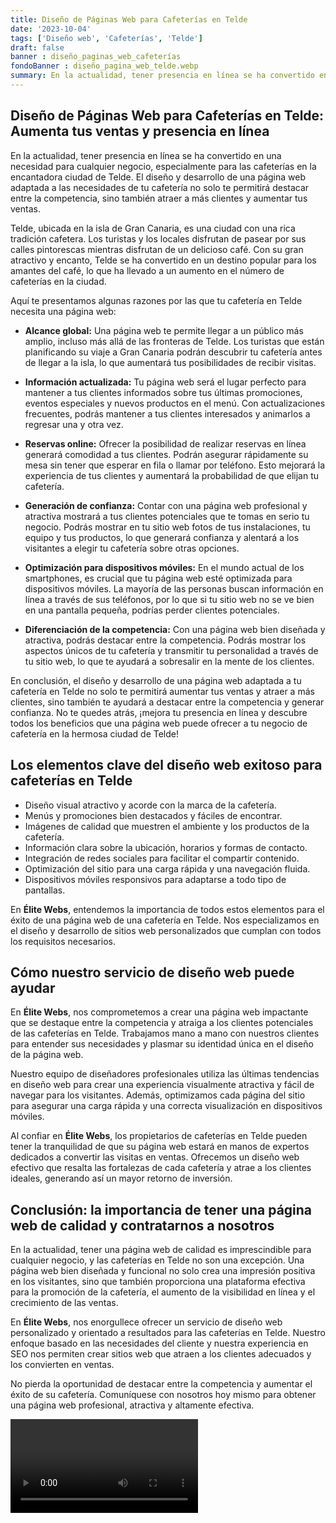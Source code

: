 ```yaml
---
title: Diseño de Páginas Web para Cafeterías en Telde
date: '2023-10-04'
tags: ['Diseño web', 'Cafeterías', 'Telde']
draft: false
banner : diseño_paginas_web_cafeterías
fondoBanner : diseño_pagina_web_telde.webp
summary: En la actualidad, tener presencia en línea se ha convertido en una necesidad para cualquier negocio, especialmente para las cafeterías en la encantadora ciudad de Telde. El diseño y desarrollo de una página web adaptada a las necesidades de tu cafetería no solo te permitirá destacar entre la competencia, sino también atraer a más clientes y aumentar tus ventas.
---
```


## **Diseño de Páginas Web para Cafeterías en Telde: Aumenta tus ventas y presencia en línea**

En la actualidad, tener presencia en línea se ha convertido en una necesidad para cualquier negocio, especialmente para las cafeterías en la encantadora ciudad de Telde. El diseño y desarrollo de una página web adaptada a las necesidades de tu cafetería no solo te permitirá destacar entre la competencia, sino también atraer a más clientes y aumentar tus ventas.

Telde, ubicada en la isla de Gran Canaria, es una ciudad con una rica tradición cafetera. Los turistas y los locales disfrutan de pasear por sus calles pintorescas mientras disfrutan de un delicioso café. Con su gran atractivo y encanto, Telde se ha convertido en un destino popular para los amantes del café, lo que ha llevado a un aumento en el número de cafeterías en la ciudad.

Aquí te presentamos algunas razones por las que tu cafetería en Telde necesita una página web:

- **Alcance global:** Una página web te permite llegar a un público más amplio, incluso más allá de las fronteras de Telde. Los turistas que están planificando su viaje a Gran Canaria podrán descubrir tu cafetería antes de llegar a la isla, lo que aumentará tus posibilidades de recibir visitas.

- **Información actualizada:** Tu página web será el lugar perfecto para mantener a tus clientes informados sobre tus últimas promociones, eventos especiales y nuevos productos en el menú. Con actualizaciones frecuentes, podrás mantener a tus clientes interesados y animarlos a regresar una y otra vez.

- **Reservas online:** Ofrecer la posibilidad de realizar reservas en línea generará comodidad a tus clientes. Podrán asegurar rápidamente su mesa sin tener que esperar en fila o llamar por teléfono. Esto mejorará la experiencia de tus clientes y aumentará la probabilidad de que elijan tu cafetería.

- **Generación de confianza:** Contar con una página web profesional y atractiva mostrará a tus clientes potenciales que te tomas en serio tu negocio. Podrás mostrar en tu sitio web fotos de tus instalaciones, tu equipo y tus productos, lo que generará confianza y alentará a los visitantes a elegir tu cafetería sobre otras opciones.

- **Optimización para dispositivos móviles:** En el mundo actual de los smartphones, es crucial que tu página web esté optimizada para dispositivos móviles. La mayoría de las personas buscan información en línea a través de sus teléfonos, por lo que si tu sitio web no se ve bien en una pantalla pequeña, podrías perder clientes potenciales.

- **Diferenciación de la competencia:** Con una página web bien diseñada y atractiva, podrás destacar entre la competencia. Podrás mostrar los aspectos únicos de tu cafetería y transmitir tu personalidad a través de tu sitio web, lo que te ayudará a sobresalir en la mente de los clientes.

En conclusión, el diseño y desarrollo de una página web adaptada a tu cafetería en Telde no solo te permitirá aumentar tus ventas y atraer a más clientes, sino también te ayudará a destacar entre la competencia y generar confianza. No te quedes atrás, ¡mejora tu presencia en línea y descubre todos los beneficios que una página web puede ofrecer a tu negocio de cafetería en la hermosa ciudad de Telde!

<GifSeo />

<Cta />

## Los elementos clave del diseño web exitoso para cafeterías en Telde

- Diseño visual atractivo y acorde con la marca de la cafetería.
- Menús y promociones bien destacados y fáciles de encontrar.
- Imágenes de calidad que muestren el ambiente y los productos de la cafetería.
- Información clara sobre la ubicación, horarios y formas de contacto.
- Integración de redes sociales para facilitar el compartir contenido.
- Optimización del sitio para una carga rápida y una navegación fluida.
- Dispositivos móviles responsivos para adaptarse a todo tipo de pantallas.

En **Élite Webs**, entendemos la importancia de todos estos elementos para el éxito de una página web de una cafetería en Telde. Nos especializamos en el diseño y desarrollo de sitios web personalizados que cumplan con todos los requisitos necesarios.

## Cómo nuestro servicio de diseño web puede ayudar

En **Élite Webs**, nos comprometemos a crear una página web impactante que se destaque entre la competencia y atraiga a los clientes potenciales de las cafeterías en Telde. Trabajamos mano a mano con nuestros clientes para entender sus necesidades y plasmar su identidad única en el diseño de la página web.

Nuestro equipo de diseñadores profesionales utiliza las últimas tendencias en diseño web para crear una experiencia visualmente atractiva y fácil de navegar para los visitantes. Además, optimizamos cada página del sitio para asegurar una carga rápida y una correcta visualización en dispositivos móviles.

Al confiar en **Élite Webs**, los propietarios de cafeterías en Telde pueden tener la tranquilidad de que su página web estará en manos de expertos dedicados a convertir las visitas en ventas. Ofrecemos un diseño web efectivo que resalta las fortalezas de cada cafetería y atrae a los clientes ideales, generando así un mayor retorno de inversión.

## Conclusión: la importancia de tener una página web de calidad y contratarnos a nosotros

En la actualidad, tener una página web de calidad es imprescindible para cualquier negocio, y las cafeterías en Telde no son una excepción. Una página web bien diseñada y funcional no solo crea una impresión positiva en los visitantes, sino que también proporciona una plataforma efectiva para la promoción de la cafetería, el aumento de la visibilidad en línea y el crecimiento de las ventas.

En **Élite Webs**, nos enorgullece ofrecer un servicio de diseño web personalizado y orientado a resultados para las cafeterías en Telde. Nuestro enfoque basado en las necesidades del cliente y nuestra experiencia en SEO nos permiten crear sitios web que atraen a los clientes adecuados y los convierten en ventas.

No pierda la oportunidad de destacar entre la competencia y aumentar el éxito de su cafetería. Comuníquese con nosotros hoy mismo para obtener una página web profesional, atractiva y altamente efectiva.

<Video />

<CtaBot job='Cafeterías' city='Telde'/>

<Gmaps query='Telde+españa+maps' />